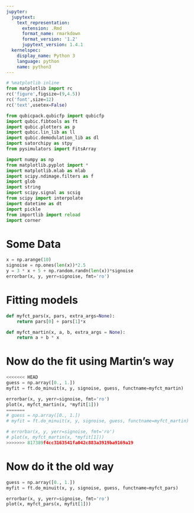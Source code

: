 ```yaml
---
jupyter:
  jupytext:
    text_representation:
      extension: .Rmd
      format_name: rmarkdown
      format_version: '1.2'
      jupytext_version: 1.4.1
  kernelspec:
    display_name: Python 3
    language: python
    name: python3
---
```


```python
# %matplotlib inline
from matplotlib import rc
rc('figure',figsize=(9,4.5))
rc('font',size=12)
rc('text',usetex=False)

from qubicpack.qubicfp import qubicfp
import qubic.fibtools as ft
import qubic.plotters as p
import qubic.lin_lib as ll
import qubic.demodulation_lib as dl
import satorchipy as stpy
from pysimulators import FitsArray

import numpy as np
from matplotlib.pyplot import *
import matplotlib.mlab as mlab
import scipy.ndimage.filters as f
import glob
import string
import scipy.signal as scsig
from scipy import interpolate
import datetime as dt
import pickle
from importlib import reload
import corner

```

# Some Data

```python
x = np.arange(10)
signoise = np.ones(len(x))*2.5
y = 3 * x + 5 + np.random.randn(len(x))*signoise
errorbar(x, y, yerr=signoise, fmt='ro')
```

# Fitting models

```python
def myfct_pars(x, pars, extra_args=None):
    return pars[0] + pars[1]*x

def myfct_martin(x, a, b, extra_args = None):
    return a + b * x
```

# Now do the fit using Martin's way

```python
<<<<<<< HEAD
guess = np.array([0., 1.])
myfit = ft.do_minuit(x, y, signoise, guess, functname=myfct_martin)

errorbar(x, y, yerr=signoise, fmt='ro')
plot(x, myfct_martin(x, *myfit[1]))
=======
# guess = np.array([0., 1.])
# myfit = ft.do_minuit(x, y, signoise, guess, functname=myfct_martin)

# errorbar(x, y, yerr=signoise, fmt='ro')
# plot(x, myfct_martin(x, *myfit[1]))
>>>>>>> 817389f4cc3163541fa042c883a3919ba9169a19
```

# Now do it the old way

```python
guess = np.array([0., 1.])
myfit = ft.do_minuit(x, y, signoise, guess, functname=myfct_pars)

errorbar(x, y, yerr=signoise, fmt='ro')
plot(x, myfct_pars(x, myfit[1]))
```

```python

```
